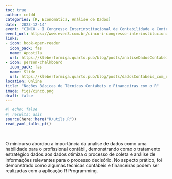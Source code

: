 ```yaml
---
toc: true
author: cntdd
categories: [R, Economatica, Análise de Dados]
date: '2023-12-14'
event: "CINCO - I Congresso Interinstitucional de Contabilidade e Controladoria"
event_url: https://www.even3.com.br/cinco-i-congresso-interinstitucional-de-contabilidade-e-controladoria-392702?cp=PALESTRANTECINCO
links:
- icon: book-open-reader
  icon_pack: fas
  name: Apostila
  url: https://kleberformiga.quarto.pub/blog/posts/analiseDadosContabeis_com_r/analiseDadosContabeis_CINCO.html
- icon: person-chalkboard
  icon_pack: fas
  name: Slide
  url: https://kleberformiga.quarto.pub/blog/posts/dadosContabeis_com_r/presentationCINCO.html
location: Online
title: "Noções Básicas de Técnicas Contábeis e Financeiras com o R"
image: figs/cinco.png
draft: false
---
```


```r
#| echo: false
#| results: asis
source(here::here("R/utils.R"))
read_yaml_talks_pt()
```

<br>

O minicurso abordou a importância da análise de dados como uma habilidade para
o profissional contábil, demonstrando como o tratamento estratégico dados aos dados
otimiza o processo de coleta e análise de informações relevantes para o processo
decisório. No aspecto prático, foi demonstrado como algumas técnicas contábeis e
financeiras podem ser realizadas com a aplicação R Programming.
